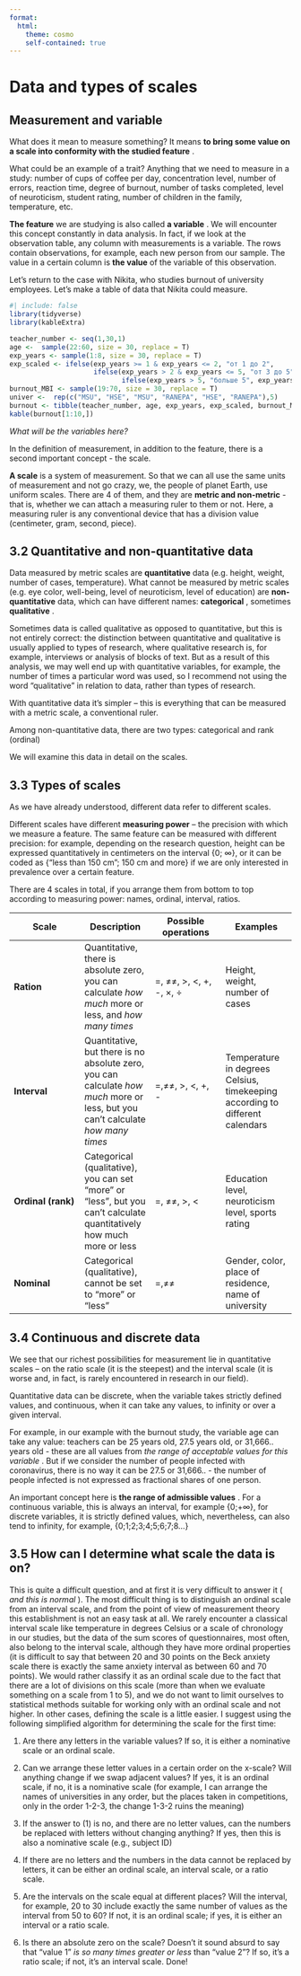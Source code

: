 ```yaml
---
format:
  html:
    theme: cosmo
    self-contained: true
---
```


# Data and types of scales

## Measurement and variable

What does it mean to measure something? It means **to bring some value on a scale into conformity with the studied feature** .

What could be an example of a trait? Anything that we need to measure in a study: number of cups of coffee per day, concentration level, number of errors, reaction time, degree of burnout, number of tasks completed, level of neuroticism, student rating, number of children in the family, temperature, etc.

**The feature** we are studying is also called **a variable** . We will encounter this concept constantly in data analysis. In fact, if we look at the observation table, any column with measurements is a variable. The rows contain observations, for example, each new person from our sample. The value in a certain column is **the value** of the variable of this observation.

Let's return to the case with Nikita, who studies burnout of university employees. Let's make a table of data that Nikita could measure.

```r
#| include: false
library(tidyverse)
library(kableExtra)
```

```r
teacher_number <- seq(1,30,1)
age <-  sample(22:60, size = 30, replace = T)
exp_years <- sample(1:8, size = 30, replace = T)
exp_scaled <- ifelse(exp_years >= 1 & exp_years <= 2, "от 1 до 2",
                     ifelse(exp_years > 2 & exp_years <= 5, "от 3 до 5",
                            ifelse(exp_years > 5, "больше 5", exp_years)))
burnout_MBI <- sample(19:70, size = 30, replace = T)
univer <-  rep(c("MSU", "HSE", "MSU", "RANEPA", "HSE", "RANEPA"),5)
burnout <- tibble(teacher_number, age, exp_years, exp_scaled, burnout_MBI, univer)
kable(burnout[1:10,])
```

*What will be the variables here?*

In the definition of measurement, in addition to the feature, there is a second important concept - the scale.

**A scale** is a system of measurement. So that we can all use the same units of measurement and not go crazy, we, the people of planet Earth, use uniform scales. There are 4 of them, and they are **metric and non-metric** - that is, whether we can attach a measuring ruler to them or not. Here, a measuring ruler is any conventional device that has a division value (centimeter, gram, second, piece).

## 3.2 Quantitative and non-quantitative data

Data measured by metric scales are **quantitative** data (e.g. height, weight, number of cases, temperature). What cannot be measured by metric scales (e.g. eye color, well-being, level of neuroticism, level of education) are **non-quantitative** data, which can have different names: **categorical** , sometimes **qualitative** .

Sometimes data is called qualitative as opposed to quantitative, but this is not entirely correct: the distinction between quantitative and qualitative is usually applied to types of research, where qualitative research is, for example, interviews or analysis of blocks of text. But as a result of this analysis, we may well end up with quantitative variables, for example, the number of times a particular word was used, so I recommend not using the word “qualitative” in relation to data, rather than types of research.

With quantitative data it’s simpler – this is everything that can be measured with a metric scale, a conventional ruler.

Among non-quantitative data, there are two types: categorical and rank (ordinal)

We will examine this data in detail on the scales.

## 3.3 Types of scales

As we have already understood, different data refer to different scales.

Different scales have different **measuring power** – the precision with which we measure a feature. The same feature can be measured with different precision: for example, depending on the research question, height can be expressed quantitatively in centimeters on the interval {0; ∞}, or it can be coded as {“less than 150 cm”; 150 cm and more} if we are only interested in prevalence over a certain feature.

There are 4 scales in total, if you arrange them from bottom to top according to measuring power: names, ordinal, interval, ratios.

| **Scale** | **Description** | **Possible operations** | **Examples** |
|------------------|------------------|------------------|------------------|
| **Ration** | Quantitative, there is absolute zero, you can calculate *how much* more or less, and *how many times* | =, ≠≠, \>, \<, +, -, ×, ÷ | Height, weight, number of cases |
| **Interval** | Quantitative, but there is no absolute zero, you can calculate *how much* more or less, but you can't calculate *how many times* | =,≠≠, \>, \<, +, - | Temperature in degrees Celsius, timekeeping according to different calendars |
| **Ordinal (rank)** | Categorical (qualitative), you can set “more” or “less”, but you can’t calculate quantitatively how much more or less | =, ≠≠, \>, \< | Education level, neuroticism level, sports rating |
|  **Nominal** | Categorical (qualitative), cannot be set to “more” or “less” | =,≠≠ | Gender, color, place of residence, name of university |

## 3.4 Continuous and discrete data

We see that our richest possibilities for measurement lie in quantitative scales – on the ratio scale (it is the steepest) and the interval scale (it is worse and, in fact, is rarely encountered in research in our field).

Quantitative data can be discrete, when the variable takes strictly defined values, and continuous, when it can take any values, to infinity or over a given interval.

For example, in our example with the burnout study, the variable age can take any value: teachers can be 25 years old, 27.5 years old, or 31,666.. years old - these are all values ​​from *the range of acceptable values ​​for this variable* . But if we consider the number of people infected with coronavirus, there is no way it can be 27.5 or 31,666.. - the number of people infected is not expressed as fractional shares of one person.

An important concept here is **the range of admissible values** . For a continuous variable, this is always an interval, for example {0;+∞}, for discrete variables, it is strictly defined values, which, nevertheless, can also tend to infinity, for example, {0;1;2;3;4;5;6;7;8…}

## 3.5 How can I determine what scale the data is on?

This is quite a difficult question, and at first it is very difficult to answer it ( *and this is normal* ). The most difficult thing is to distinguish an ordinal scale from an interval scale, and from the point of view of measurement theory this establishment is not an easy task at all. We rarely encounter a classical interval scale like temperature in degrees Celsius or a scale of chronology in our studies, but the data of the sum scores of questionnaires, most often, also belong to the interval scale, although they have more ordinal properties (it is difficult to say that between 20 and 30 points on the Beck anxiety scale there is exactly the same anxiety interval as between 60 and 70 points). We would rather classify it as an ordinal scale due to the fact that there are a lot of divisions on this scale (more than when we evaluate something on a scale from 1 to 5), and we do not want to limit ourselves to statistical methods suitable for working only with an ordinal scale and not higher. In other cases, defining the scale is a little easier. I suggest using the following simplified algorithm for determining the scale for the first time:

1.  Are there any letters in the variable values? If so, it is either a nominative scale or an ordinal scale.

2.  Can we arrange these letter values ​​in a certain order on the x-scale? Will anything change if we swap adjacent values? If yes, it is an ordinal scale, if no, it is a nominative scale (for example, I can arrange the names of universities in any order, but the places taken in competitions, only in the order 1-2-3, the change 1-3-2 ruins the meaning)

3.  If the answer to (1) is no, and there are no letter values, can the numbers be replaced with letters without changing anything? If yes, then this is also a nominative scale (e.g., subject ID)

4.  If there are no letters and the numbers in the data cannot be replaced by letters, it can be either an ordinal scale, an interval scale, or a ratio scale.

5.  Are the intervals on the scale equal at different places? Will the interval, for example, 20 to 30 include exactly the same number of values ​​as the interval from 50 to 60? If not, it is an ordinal scale; if yes, it is either an interval or a ratio scale.

6.  Is there an absolute zero on the scale? Doesn't it sound absurd to say that "value 1" *is so many times greater or less* than "value 2"? If so, it's a ratio scale; if not, it's an interval scale. Done!
